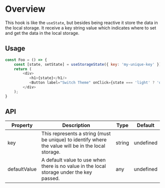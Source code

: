 
<Meta title="Modules/Storage/openUpdateUserPhotoModal" />

# Overview

This hook is like the `useState`, but besides being reactive it store the data in the local storage. It receive a key string value which indicates where to set and get the data in the local storage.

## Usage

```js
const Foo = () => {
    const [state, setState] = useStorageState({ key: 'my-unique-key' });
    return (
        <div>
           <h1>{state}</h1/>
           <Button label="Switch Theme" onClick={state === 'light' ? 'dark' : 'light'} />
        </div>
    );
}
```

## API

| Property     | Description                                                                                         | Type   | Default   |
| ------------ | --------------------------------------------------------------------------------------------------- | ------ | --------- |
| key          | This represents a string (must be unique) to identify where the value will be in the local storage. | string | undefined |
| defaultValue | A default value to use when there is no value in the local storage under the key passed.            | any    | undefined |
